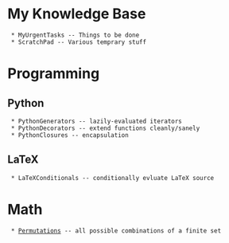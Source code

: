 = My Knowledge Base =
  * MyUrgentTasks -- Things to be done
  * ScratchPad -- Various temprary stuff


= Programming =

== Python ==
  * PythonGenerators -- lazily-evaluated iterators
  * PythonDecorators -- extend functions cleanly/sanely
  * PythonClosures -- encapsulation

== LaTeX ==
  * LaTeXConditionals -- conditionally evluate LaTeX source


= Math =
  * [[Permutations]] -- all possible combinations of a finite set
